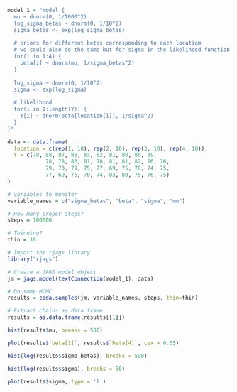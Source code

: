 ```r
model_1 = "model {
  mu ~ dnorm(0, 1/1000^2)
  log_sigma_betas ~ dnorm(0, 1/10^2)
  sigma_betas <- exp(log_sigma_betas)
  
  # priors for different betas corresponding to each locatiom
  # we could also do the same but for sigma in the likelihood function
  for(i in 1:4) {
    beta[i] ~ dnorm(mu, 1/sigma_betas^2)
  }
  
  log_sigma ~ dnorm(0, 1/10^2)
  sigma <- exp(log_sigma)
  
  # likelihood
  for(i in 1:length(Y)) {
    Y[i] ~ dnorm(beta[location[i]], 1/sigma^2)
  }
}"
```

```r
data <- data.frame(
  location = c(rep(1, 10), rep(2, 10), rep(3, 10), rep(4, 10)),
  Y = c(78, 88, 87, 88, 83, 82, 81, 80, 80, 89,
            78, 78, 83, 81, 78, 81, 81, 82, 76, 76,
            79, 73, 79, 75, 77, 69, 75, 70, 74, 75,
            77, 69, 75, 70, 74, 83, 80, 75, 76, 75)
)
```



```r
# variables to monitor
variable_names = c("sigma_betas", "beta", "sigma", "mu")

# How many proper steps?
steps = 100000

# Thinning?
thin = 10

# Import the rjags library
library("rjags")

# Create a JAGS model object
jm = jags.model(textConnection(model_1), data)

# Do some MCMC
results = coda.samples(jm, variable_names, steps, thin=thin)

# Extract chains as data frame
results = as.data.frame(results[[1]])
```

```r
hist(results$mu, breaks = 500)
```
```r
plot(results$`beta[1]`, results$`beta[4]`, cex = 0.05)
```
```r
hist(log(results$sigma_betas), breaks = 500)
```

```r
hist(log(results$sigma), breaks = 50)
```

```r
plot(results$sigma, type = 'l')
```

